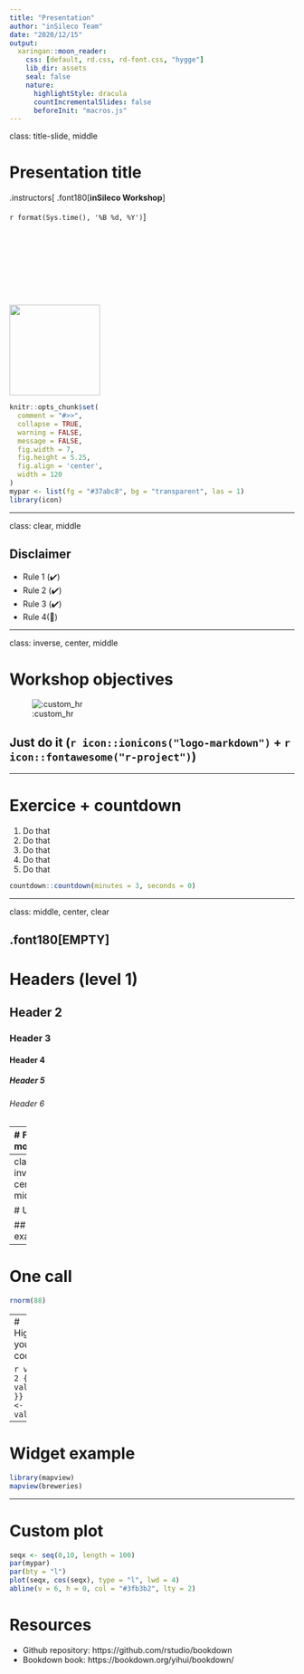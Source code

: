 ```yaml
---
title: "Presentation"
author: "inSileco Team"
date: "2020/12/15"
output:
  xaringan::moon_reader:
    css: [default, rd.css, rd-font.css, "hygge"]
    lib_dir: assets
    seal: false
    nature:
      highlightStyle: dracula
      countIncrementalSlides: false
      beforeInit: "macros.js"
---
```



class: title-slide, middle


# Presentation title 

.instructors[
  .font180[**inSileco Workshop**]
  <br><br>
  `r format(Sys.time(), '%B %d, %Y')`
]

<br><br><br><br><br><br><br>

<img src="img/logoW.png" width="160px"></img>



```r
knitr::opts_chunk$set(
  comment = "#>>",
  collapse = TRUE,
  warning = FALSE,
  message = FALSE,
  fig.width = 7,
  fig.height = 5.25,
  fig.align = 'center',
  width = 120
)
mypar <- list(fg = "#37abc8", bg = "transparent", las = 1)
library(icon)
```

---

class: clear, middle

## Disclaimer

- Rule 1 (✔️)
- Rule 2 (✔️)
- Rule 3 (✔️)
- Rule 4(🧙)


---

class: inverse, center, middle

# Workshop objectives

![:custom_hr]()

## Just do it (`r icon::ionicons("logo-markdown")` + `r icon::fontawesome("r-project")`)



---

# Exercice + countdown

1. Do that 
2. Do that 
3. Do that 
4. Do that 
5. Do that 

```r
countdown::countdown(minutes = 3, seconds = 0)
```

---

class: middle, center, clear


.font180[EMPTY]
---

# Headers (level 1)

## Header 2

### Header 3

#### Header 4

##### Header 5

###### Header 6


---
# Format more

.pull-left[

#### Classes

normal size ( $\LaTeX$-friendly terms)

`.huge[huge]` &nbsp; .huge[huge]

`.Large[Large]` &nbsp; .Large[Large]

`.large[large]` &nbsp; .large[large]

`.small[small]` &nbsp; .small[small]

`.tiny[tiny]` &nbsp; .tiny[tiny]

`.sotiny[sotiny]` &nbsp; .sotiny[sotiny]

`.font120[font 120%]` &nbsp; .font120[font 120%]

]


.pull-right[

#### Special class

- `.alert[alert]` .alert[alert]

- `.comment[comment]` .comment[comment]

#### Use remarkjs's macros

- `![:scale 40%](path/to/img.png)` to scale an image

- `![:addlogo 8%]()` &nbsp; ![:addlogo 8%]()

]

???
Macros are easy to create


---
class: inverse, center, middle

# Use R!

## Few examples

---
# One call

```r
rnorm(88)
```

---
# Highlight your code


```r
val <- 2
{{ val*val }}
val2 <- 5
{{ val2 }}
```

---

# Widget example

```r
library(mapview)
mapview(breweries)
```

---
# Custom plot 

```r
seqx <- seq(0,10, length = 100)
par(mypar)
par(bty = "l")
plot(seqx, cos(seqx), type = "l", lwd = 4)
abline(v = 6, h = 0, col = "#3fb3b2", lty = 2)
```


# Resources

- Github repository: https://github.com/rstudio/bookdown
- Bookdown book: https://bookdown.org/yihui/bookdown/

